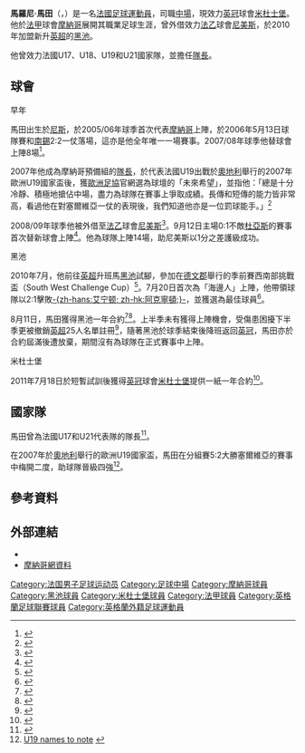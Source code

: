 {{noteta|G1=足球|G2=EPL|G3=FAcup
|T=zh-hans:马劳里·马丁; zh-hk:馬羅尼·馬田;
|1=zh-hans:马劳里; zh-hk:馬羅尼;
|2=zh-hans:马丁; zh-hk:馬田;
|3=zh-hans:米德尔斯堡; zh-hk:米杜士堡;
}}
{{Infobox football biography 2
| playername          = 馬羅尼·馬田<br>''Malaury Martin''
| image               = [[File:Malaury-Martin_cropped.jpg|200px]]
| caption             = 馬羅尼·馬田攝於2008年
| fullname            = Malaury Martin
| dateofbirth         = {{Birth date and age|1988|8|25|df=y}}
| cityofbirth         = [[尼斯|尼斯]]
| countryofbirth      = [[法國|法國]]
| height              = {{height|m=1.78}}
| position            = [[中場|中場]]
| currentclub         = [[米德尔斯堡足球俱乐部|米杜士堡]]
| clubnumber          = 22
| youthyears1         =
| youthclubs1         =
| years1              = 2006–2010 
| clubs1              = [[摩纳哥足球俱乐部|摩納哥]]   
| caps1               = 8 
| goals1              = 0
| years2              = 2008–2009 
| clubs2              = → [[Nîmes_Olympique|尼美斯]]  
| caps2               = 14 
| goals2              = 0
| years3              = 2010–2011     
| clubs3              = [[黑池足球會|黑池]] 
| caps3               = 0 
| goals3              = 0
| years4              = 2011–     
| clubs4              = [[米德尔斯堡足球俱乐部|米杜士堡]]
| caps4               = 1 
| goals4              = 0
| totalcaps           =
| totalgoals          =
| nationalyears1      = 2005 
| nationalteam1       = 法國U17 
| nationalcaps1       = 5 
| nationalgoals1      = 1
| nationalyears2      = 2006 
| nationalteam2       = 法國U18 
| nationalcaps2       = 6 
| nationalgoals2      = 0
| nationalyears3      = 2007 
| nationalteam3       = 法國U19 
| nationalcaps3       = 8 
| nationalgoals3      = 1
| nationalyears4      = 2008 
| nationalteam4       = [[法國21歲以下國家足球隊|法國U21]] 
| nationalcaps4       = 1 
| nationalgoals4      = 0
| medaltemplates      =
| club-update         = 2011年8月19日 (五) 02:00 (UTC)
| nationalteam-update = 2011年8月19日 (五) 02:00 (UTC)
}}
'''馬羅尼·馬田'''（{{lang-fr|'''Malaury Martin'''}}，{{bd|1988年|8月25日}}）是一名[[法國|法國]][[足球|足球]][[運動員|運動員]]，司職[[中場|中場]]，現效力[[英冠|英冠]]球會[[米德尔斯堡足球俱乐部|米杜士堡]]。他於[[法甲|法甲]]球會[[摩纳哥足球俱乐部|摩納哥]]展開其職業足球生涯，曾外借效力[[法乙|法乙]]球會[[Nîmes_Olympique|尼美斯]]，於2010年加盟新升[[英超|英超]]的[[黑池足球會|黑池]]。

他曾效力法國U17、U18、U19和U21國家隊，並擔任[[隊長_(足球)|隊長]]。

==球會==
;早年
馬田出生於[[尼斯|尼斯]]，於2005/06年球季首次代表[[摩纳哥足球俱乐部|摩納哥]]上陣，於2006年5月13日球隊賽和[[南锡足球俱乐部|南錫]]2:2一仗落場，這亦是他全年唯一一場賽事。2007/08年球季他替球會上陣8場<ref name="ff24644">{{cite web|title=La fiche de Malaury Martin|url=http://www.francefootball.fr/FF/stats/fj/FicheJoueur24644.html|publisher=[[法國足球|法國足球]]|language=fr|deadurl=yes|archiveurl=https://web.archive.org/web/20100727152810/http://www.francefootball.fr/FF/stats/fj/FicheJoueur24644.html|archivedate=2010-07-27}}</ref>。

2007年他成為摩納哥預備組的[[隊長_(足球)|隊長]]，於代表法國U19出戰於[[奧地利|奧地利]]舉行的2007年歐洲U19國家盃後，獲[[歐洲足協|歐洲足協]]官網選為球壇的「未來希望」，並指他：「總是十分冷靜、積極地搶佔中場，盡力為球隊在賽事上爭取成績。長傳和短傳的能力皆非常高，看過他在對塞爾維亞一仗的表現後，我們知道他亦是一位罰球能手。」<ref name="uefa56473">{{cite web|last= Hasslam|first=Andrew|title=U19 names to note |url=http://en.uefa.com/under19/news/newsid=564734.html|publisher=[[UEFA|UEFA]]|date=30 July 2007|accessdate=12 August 2010}}</ref>

2008/09年球季他被外借至[[法乙|法乙]]球會[[Nîmes_Olympique|尼美斯]]<ref name="foot3534">{{cite web|title=Statistiques détaillées de Malaury Martin|language=fr|url=http://www.foot-national.com/3534-joueur-football-Martin-Malaury-.html|publisher=foot-national.com|accessdate=12 August 2010|archive-date=2012-09-16|archive-url=https://web.archive.org/web/20120916230824/http://www.foot-national.com/3534-joueur-football-Martin-Malaury-.html|dead-url=no}}</ref>。9月12日主場0:1不敵[[杜亚斯足球俱乐部|杜亞斯]]的賽事首次替新球會上陣<ref name="foot9428">{{cite web|title=Nimes – Tours 0 –|language=fr|url=http://www.foot-national.com/fiche-match-football-9428.html|publisher=foot-national.com|date=12 September 2008|accessdate=12 August 2010|archive-date=2009-01-04|archive-url=https://web.archive.org/web/20090104015120/http://www.foot-national.com/fiche-match-football-9428.html|dead-url=no}}</ref>。他為球隊上陣14場，助尼美斯以1分之差護級成功。

;黑池
2010年7月，他前往[[英超|英超]]升班馬[[黑池足球會|黑池]]試腳，參加在[[德文郡|德文郡]]舉行的季前賽西南部挑戰盃（South West Challenge Cup）<ref name="gazette6420872">{{cite news|last=Watt|first=William|title=Monaco star impresses at Pool|url=http://www.blackpoolgazette.co.uk/sports-news/Monaco-star-impresses-at-Pool.6420872.jp|accessdate=15 July 2010|newspaper=''[[Blackpool_Gazette|Blackpool Gazette]]''|date=15 July 2010|archive-url=https://web.archive.org/web/20100717021947/http://www.blackpoolgazette.co.uk/sports-news/Monaco-star-impresses-at-Pool.6420872.jp|archive-date=2010-07-17|dead-url=yes}}</ref>。7月20日首次為「海邊人」上陣，他帶領球隊以2:1擊敗[[艾宁顿斯坦利足球俱乐部|-{zh-hans:艾宁顿; zh-hk:阿克寧頓;}-]]，並獲選為最佳球員<ref name="bfc2097384">{{cite web|title=Match Report: Blackpool 2–1 Accrington Stanley|url=http://www.blackpoolfc.co.uk/page/NewsDetail/0,,10432~2097384,00.html|publisher=[[Blackpool_F.C.|Blackpool F.C.]]|accessdate=21 July 2010|date=21 July 2010|deadurl=yes|archiveurl=https://web.archive.org/web/20100722225459/http://www.blackpoolfc.co.uk/page/NewsDetail/0,,10432~2097384,00.html|archivedate=2010年7月22日}}</ref>。

8月11日，馬田獲得黑池一年合約<ref name="bfc2118202">{{citeweb|url=http://www.blackpoolfc.co.uk/page/NewsDetail/0,,10432~2118202,00.html|title=Four New Faces At Bloomfield Road|date=11 August 2010|publisher=[[Blackpool_F.C.|Blackpool F.C.]]|accessdate=12 August 2010|archive-date=2010-08-15|archive-url=https://web.archive.org/web/20100815125726/http://www.blackpoolfc.co.uk/page/NewsDetail/0%2C%2C10432~2118202%2C00.html|dead-url=yes}}</ref><ref name="bbc8904013">{{cite web|url=http://news.bbc.co.uk/sport1/hi/football/teams/b/blackpool/8904013.stm|title=Blackpool sign quartet ahead of Premier League debut|publisher=[[BBC_Sport|BBC Sport]]|date=11 August 2010|accessdate=12 August 2010|archive-date=2013-09-05|archive-url=https://www.webcitation.org/6JOc7b8fV?url=http://news.bbc.co.uk/sport2/hi/football/teams/b/blackpool/8904013.stm|dead-url=no}}</ref>。上半季未有獲得上陣機會，受傷患困擾下半季更被撤銷[[英超|英超]]25人名單註冊<ref>{{cite news |language=en |url=http://www.blackpoolfc.co.uk/page/NewsDetail/0,,10432~2282757,00.html |title=25-MAN SQUAD CONFIRMED |publisher=[[黑池足球會|''blackpoolfc.co.uk'']] |date=2011-02-02 |accessdate=2011-02-15 |deadurl=yes |archiveurl=https://web.archive.org/web/20110207045611/http://www.blackpoolfc.co.uk/page/NewsDetail/0,,10432~2282757,00.html |archivedate=2011-02-07 }}</ref>，隨著黑池於球季結束後降班返回[[英冠|英冠]]，馬田亦於合約屆滿後遭放棄，期間沒有為球隊在正式賽事中上陣。

;米杜士堡
2011年7月18日於短暫試訓後獲得[[英冠|英冠]]球會[[米德尔斯堡足球俱乐部|米杜士堡]]提供一紙一年合約<ref>{{cite news |language=en |url=http://news.bbc.co.uk/sport2/hi/football/14193253.stm |title=Middlesbrough sign midfielder Malaury Martin |publisher=''[[BBC_Sport|BBC Sport]]'' |date=2011-07-18 |accessdate=2011-07-19 |archive-date=2011-07-22 |archive-url=https://web.archive.org/web/20110722135929/http://news.bbc.co.uk/sport2/hi/football/14193253.stm |dead-url=no }}</ref>。

==國家隊==
馬田曾為法國U17和U21代表隊的隊長<ref name="fifa677973">{{cite web|title=The little princes of Monaco|url=http://www.fifa.com/worldfootball/clubfootball/news/newsid=677973.html|publisher=[[FIFA|FIFA]]|accessdate=15 July 2010|date=15 January 2008|archive-date=2009-06-20|archive-url=https://web.archive.org/web/20090620203329/http://www.fifa.com/worldfootball/clubfootball/news/newsid=677973.html|dead-url=yes}}</ref>。

在2007年於[[奧地利|奧地利]]舉行的歐洲U19國家盃，馬田在分組賽5:2大勝塞爾維亞的賽事中梅開二度，助球隊晉級四強<ref>[http://www.uefa.com/competitions/under19/news/kind=1/newsid=564734.html U19 names to note] {{webarchive|url=https://web.archive.org/web/20080309124717/http://www.uefa.com/competitions/under19/news/kind%3D1/newsid%3D564734.html |date=2008-03-09 }}</ref>。

==參考資料==
{{Reflist|2}}

==外部連結==
*{{soccerbase|id=55852|name=Malaury Martin}}
* [https://web.archive.org/web/20061108085658/http://www.asm-fc.com/joueur.aspx?joueur=112&saison=5 摩納哥網資料]

{{DEFAULTSORT:Martin, Malaury}}
[[Category:法国男子足球运动员|Category:法国男子足球运动员]]
[[Category:足球中場|Category:足球中場]]
[[Category:摩納哥球員|Category:摩納哥球員]]
[[Category:黑池球員|Category:黑池球員]]
[[Category:米杜士堡球員|Category:米杜士堡球員]]
[[Category:法甲球員|Category:法甲球員]]
[[Category:英格蘭足球聯賽球員|Category:英格蘭足球聯賽球員]]
[[Category:英格蘭外籍足球運動員|Category:英格蘭外籍足球運動員]]